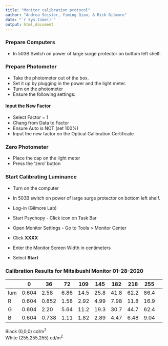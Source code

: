 ```yaml
---
title: "Monitor calibration protocol"
author: "Andrea Seisler, Yiming Qian, & Rick Gilmore"
date: "`r Sys.time()`"
output: html_document
---
```


<!-- ## Calibrate Monitor -->

### Prepare Computers

- In 503B Switch on power of large surge protector on bottom left shelf.

### Prepare Photometer

- Take the photometer out of the box. 
- Set it up by plugging in the power and the light meter.
- Turn on the photometer
- Ensure the following settings: 

#### Input the New Factor
- Select Factor = 1
- Chang from Data to Factor
- Ensure Auto is NOT (set 100%)
- Input the new factor on the Optical Calibration Certificate

### Zero Photometer

- Place the cap on the light meter
- Press the 'zero' button

### Start Calibrating Luminance

- Turn on the computer
- In 503B switch on power of large surge protector on bottom left shelf.
- Log-in (Gilmore Lab)

- Start Psychopy - Click icon on Task Bar
- Open Monitor Settings - Go to Tools > Monitor Center

- Click **XXXX**  

    <!-- #![Luminance Calibration](images/new_image.jpg) -->

- Enter the Monitor Screen Width in centimeters
- Select **Start**  
    <!-- #![Luminance Calibration - Enter Value](images/new_image.jpg) -->
    

### Calibration Results for Mitsibushi Monitor 01-28-2020

||0|36|72|109|145|182|218|255|
|---|---|---|---|---|---|---|---|---|---|
|lum|0.604|2.58|6.86|14.5|25.8|41.8|62.2|86.4|
|R|0.604|0.852|1.58|2.92|4.99|7.98|11.8|16.9|
|G|0.604|2.20|5.64|11.2|19.3|30.7|44.7|62.4|
|B|0.604|0.738|1.11|1.82|2.89|4.47|6.48|9.04|

Black (0,0,0) cd/m^2^  
White (255,255,255) cd/m^2^  




<!-- ## Calibrate Projector -->
<!-- ### Run Matlab Script -->

<!-- - At a minimum a black (0,0,0) and white (255,255,255) image must be displayed on the projector screen  -->
<!-- - The script to do this is located on Github: https://gilmore-lab.github.io/photometer_proj -->

<!-- ### Measure Luminance -->

<!-- - Measure the value of each image on the projector screen with the light meter. -->

<!-- ### Log values -->

<!-- - Log the values in the file Box Sync/gilmore-lab/protocols-procedures/projector-calibration.xls -->
